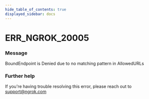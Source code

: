 ```yaml
---
hide_table_of_contents: true
displayed_sidebar: docs
---
```



# ERR_NGROK_20005

### Message

BoundEndpoint is Denied due to no matching pattern in AllowedURLs

<ErrorDetails error="err_ngrok_20005" />

### Further help

If you're having trouble resolving this error, please reach out to [support@ngrok.com](mailto:support@ngrok.com?subject=Help%20with%20ERR_NGROK_20005)
